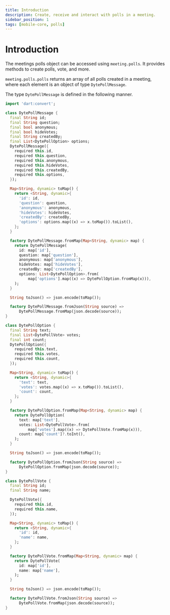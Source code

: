 ```yaml
---
title: Introduction
description: Create, receive and interact with polls in a meeting.
sidebar_position: 1
tags: [mobile-core, polls]
---
```


# Introduction

The meetings polls object can be accessed using `meeting.polls`. It provides methods to create polls, vote, and more. 

`meeting.polls.polls` returns an array of all polls created in a meeting, where each element is an object of type  `DytePollMessage`.

The type `DytePollMessage` is defined in the following manner.
```dart
import 'dart:convert';

class DytePollMessage {
  final String id;
  final String question;
  final bool anonymous;
  final bool hideVotes;
  final String createdBy;
  final List<DytePollOption> options;
  DytePollMessage({
    required this.id,
    required this.question,
    required this.anonymous,
    required this.hideVotes,
    required this.createdBy,
    required this.options,
  });

  Map<String, dynamic> toMap() {
    return <String, dynamic>{
      'id': id,
      'question': question,
      'anonymous': anonymous,
      'hideVotes': hideVotes,
      'createdBy': createdBy,
      'options': options.map((x) => x.toMap()).toList(),
    };
  }

  factory DytePollMessage.fromMap(Map<String, dynamic> map) {
    return DytePollMessage(
      id: map['id'],
      question: map['question'],
      anonymous: map['anonymous'],
      hideVotes: map['hideVotes'],
      createdBy: map['createdBy'],
      options: List<DytePollOption>.from(
          map['options'].map((x) => DytePollOption.fromMap(x))),
    );
  }

  String toJson() => json.encode(toMap());

  factory DytePollMessage.fromJson(String source) =>
      DytePollMessage.fromMap(json.decode(source));
}

class DytePollOption {
  final String text;
  final List<DytePollVote> votes;
  final int count;
  DytePollOption({
    required this.text,
    required this.votes,
    required this.count,
  });

  Map<String, dynamic> toMap() {
    return <String, dynamic>{
      'text': text,
      'votes': votes.map((x) => x.toMap()).toList(),
      'count': count,
    };
  }

  factory DytePollOption.fromMap(Map<String, dynamic> map) {
    return DytePollOption(
      text: map['text'],
      votes: List<DytePollVote>.from(
          map['votes'].map((x) => DytePollVote.fromMap(x))),
      count: map['count']?.toInt(),
    );
  }

  String toJson() => json.encode(toMap());

  factory DytePollOption.fromJson(String source) =>
      DytePollOption.fromMap(json.decode(source));
}

class DytePollVote {
  final String id;
  final String name;

  DytePollVote({
    required this.id,
    required this.name,
  });

  Map<String, dynamic> toMap() {
    return <String, dynamic>{
      'id': id,
      'name': name,
    };
  }

  factory DytePollVote.fromMap(Map<String, dynamic> map) {
    return DytePollVote(
      id: map['id'],
      name: map['name'],
    );
  }

  String toJson() => json.encode(toMap());

  factory DytePollVote.fromJson(String source) =>
      DytePollVote.fromMap(json.decode(source));
}

```
